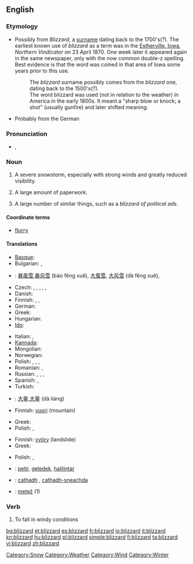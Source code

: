==English==

===Etymology===
{{unk.}}
{{rel-top|etymology theories}}
* Possibly from ''Blizzard'', a [[surname]] dating back to the 1700's(?). The earliest known use of ''blizzard'' as a term was in the [[W:Estherville, Iowa|Estherville, Iowa]], ''Northern Vindicator'' on 23 April 1870.  One week later it appeared again in the same newspaper, only with the now common double-z spelling.  Best evidence is that the word was coined in that area of Iowa some years prior to this use.
*: The ''blizzard'' surname possibly comes from the ''blizzard'' one, dating back to the 1500's(?).
*: The word blizzard was used (not in relation to the weather) in America in the early 1800s. It meant a "sharp blow or knock; a shot" (usually gunfire) and later shifted meaning.
* Probably from the German {{term|blitzartig||lang=de|very fast, like a lightning}}
{{rel-bottom}}

===Pronunciation===
* {{IPA|/ˈblɪz.əd/}}, {{SAMPA|/"blIz.@d/}}

===Noun===
{{en-noun}}

# A severe snowstorm, especially with strong winds and greatly reduced visibility.
# {{figuratively}} A large amount of paperwork.
# {{figuratively}} A large number of similar things, such as a ''blizzard of political ads''.

====Coordinate terms====
* [[flurry]]

====Translations====
{{trans-top|severe snowstorm}}
* [[Basque]]: {{t+|eu|bisuts|xs=Basque}}
* Bulgarian: {{t+|bg|виелица|f}},  {{t-|bg|фъртуна|f}}
* {{ttbc|Chinese}}: [[暴風雪]],[[暴风雪]] (bào fēng xuě), [[大風雪]], [[大风雪]] (dà fēng xuě),
* Czech: {{t|cs|blizard|m}}, {{t-|cs|sněhová bouře|f}}, {{t-|cs|sněhová vichřice|f}}, {{t|cs|vánice|f}}, {{t|cs|metelice|f}}, {{t-|cs|chumelenice|f}}
* Danish: {{t-|da|snestorm|c}}
* Finnish: {{t+|fi|myräkkä}}, {{t-|fi|lumimyrsky}}, {{t-|fi|pyry}}
* German: {{t+|de|Schneesturm|m}}
* Greek: {{t+|el|χιονοθύελλα|f|tr=chionothýella}}
* Hungarian: {{t+|hu|hóvihar}}
* [[Ido]]: {{t-|io|nivegoza tempesto|xs=Ido}}
{{trans-mid}}
* Italian: {{t|it|tormenta}}, {{t|it|bufera di neve}}
* [[Kannada]]: {{t+|kn|ಹಿಮಪಾತ|tr=himapāta|sc=Knda|xs=Kannada}}
* Mongolian: {{t|mn|цасан шуурга|tr=casan šuurga|sc=Cyrl|xs=Mongolian}}
* Norwegian: {{t|no|snøstorm|m}}
* Polish: {{t|pl|zamieć|f}}, {{t|pl|zadymka|f}}, {{t|pl|śnieżyca|f}}, {{t+|pl|blizzard|m}}
* Romanian: {{t+|ro|viscol|m}},  {{t+|ro|vifor|m}}
* Russian: {{t+|ru|буран|m|tr=burán}}, {{t|ru|пурга|f|tr=purgá}}, {{t|ru|вьюга|f|tr=v'júga}}, {{t|ru|метель|f|tr=metél'}}
* Spanish: {{t+|es|ventisca|f}},  {{t|es|tempestad de nieve}}
* Turkish: {{t+|tr|tipi}}
{{trans-bottom}}

{{trans-top|figuratively: large amount of paperwork}}
* {{ttbc|Chinese}}: [[大量]],[[大量]] (dà liàng)
* Finnish: [[vuori]] (mountain)
{{trans-mid}}
* Greek: {{t|el|χαρτομάνι|n|tr=chartománi}}
* Polish: {{t|pl|nawał|m}}, {{t|pl|nawała|f}}
{{trans-bottom}}

{{trans-top|large number of similar things}}
* Finnish: [[vyöry]] (landslide)
* Greek: {{t+|el|θύελλα|f|tr=thýella}}
{{trans-mid}}
* Polish: {{t|pl|nawał|m}}, {{t|pl|nawała|f}}
{{trans-bottom}}

{{checktrans-top}}
* {{ttbc|Indonesian}}: [[petir]], [[geledek]], [[halilintar]]
* {{ttbc|Scottish Gaelic}}: [[cathadh]] {{m}}, [[cathadh-sneachda]] {{m}}
{{trans-mid}}
* {{ttbc|Slovene}}: [[metež]] {{m}} (1)
{{trans-bottom}}

===Verb===
{{en-verb}} {{impersonal}}

# {{context|of snow}} To fall in windy conditions

[[Category:Snow]]
[[Category:Weather]]
[[Category:Wind]]
[[Category:Winter]]

[[bg:blizzard]]
[[et:blizzard]]
[[es:blizzard]]
[[fr:blizzard]]
[[io:blizzard]]
[[it:blizzard]]
[[kn:blizzard]]
[[hu:blizzard]]
[[pl:blizzard]]
[[simple:blizzard]]
[[fi:blizzard]]
[[ta:blizzard]]
[[vi:blizzard]]
[[zh:blizzard]]